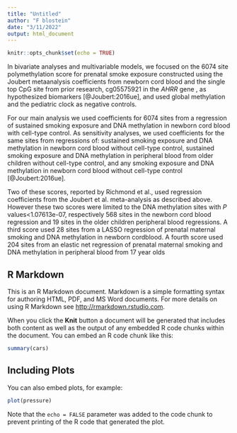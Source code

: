 ```yaml
---
title: "Untitled"
author: "F blostein"
date: "3/11/2022"
output: html_document
---
```


```r
knitr::opts_chunk$set(echo = TRUE)
```

In bivariate analyses and multivariable models, we focused on the 6074 site polymethylation score for prenatal smoke exposure constructed using the Joubert metaanalysis coefficients from newborn cord blood and the single top CpG site from prior research, cg05575921 in the *AHRR* gene , as hypothesized biomarkers [@Joubert:2016ue], and used global methylation and the pediatric clock as negative controls.

For our main analysis we used coefficients for 6074 sites from a regression of sustained smoking exposure and DNA methylation in newborn cord blood with cell-type control. As sensitivity analyses, we used coefficients for the same sites from regressions of: sustained smoking exposure and DNA methylation in newborn cord blood without cell-type control, sustained smoking exposure and DNA methylation in peripheral blood from older children without cell-type control, and any smoking exposure and DNA methylation in newborn cord blood without cell-type control [@Joubert:2016ue]. 

Two of these scores, reported by Richmond et al., used regression coefficients from the Joubert et al. meta-analysis as described above. However these two scores were limited to the DNA methylation sites with $P$ values<1.07613e-07, respectively 568 sites in the newborn cord blood regression and 19 sites in the older children peripheral blood regressions. A third score used 28 sites from a LASSO regression of prenatal maternal smoking and DNA methylation in newborn cordblood. A fourth score used 204 sites from an elastic net regression of prenatal maternal smoking and DNA methylation in peripheral blood from 17 year olds

## R Markdown

This is an R Markdown document. Markdown is a simple formatting syntax for authoring HTML, PDF, and MS Word documents. For more details on using R Markdown see <http://rmarkdown.rstudio.com>.

When you click the **Knit** button a document will be generated that includes both content as well as the output of any embedded R code chunks within the document. You can embed an R code chunk like this:

```r
summary(cars)
```

## Including Plots

You can also embed plots, for example:

```r
plot(pressure)
```

Note that the `echo = FALSE` parameter was added to the code chunk to prevent printing of the R code that generated the plot.
